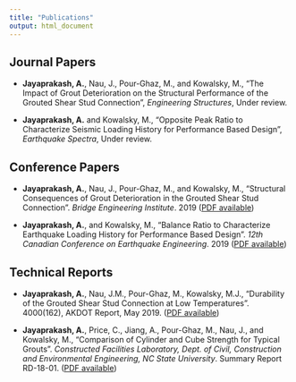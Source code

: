```yaml
---
title: "Publications"
output: html_document
---
```

## Journal Papers

* **Jayaprakash, A.**, Nau, J., Pour-Ghaz, M., and Kowalsky, M., "The Impact of Grout
Deterioration on the Structural Performance of the Grouted Shear Stud Connection", _Engineering Structures_, Under review.

* **Jayaprakash, A.** and Kowalsky, M., "Opposite Peak Ratio to Characterize Seismic
Loading History for Performance Based Design", _Earthquake Spectra_, Under review.

## Conference Papers

* **Jayaprakash, A.**, Nau, J., Pour-Ghaz, M., and Kowalsky, M., "Structural Consequences of Grout Deterioration in the Grouted Shear Stud Connection". _Bridge Engineering Institute_. 2019 ([PDF available](\Publications\Submission139.pdf))

* **Jayaprakash, A.**, and Kowalsky, M., "Balance Ratio to Characterize Earthquake Loading History for Performance Based Design". _12th Canadian Conference on Earthquake Engineering_. 2019 ([PDF available](\Publications\12CCEE.pdf))

## Technical Reports

* **Jayaprakash, A.**, Nau, J.M., Pour-Ghaz, M., Kowalsky, M.J., "Durability of the Grouted Shear Stud Connection at Low Temperatures". 4000(162), AKDOT Report, May 2019. ([PDF available](http://www.dot.state.ak.us/stwddes/research/assets/pdf/4000-162opt.pdf))

* **Jayaprakash, A.**, Price, C., Jiang, A., Pour-Ghaz, M., Nau, J., and Kowalsky, M., "Comparison of Cylinder and Cube Strength for Typical Grouts". _Constructed Facilities Laboratory, Dept. of Civil, Construction and Environmental Engineering, NC State University_. Summary Report RD-18-01. ([PDF available](\Publications\Cube_strength_test_report.pdf))